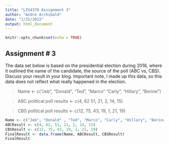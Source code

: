 ```yaml
---
title: "LIS4370 Assignment 3"
author: "Andre Archibald"
date: "1/31/2022"
output: html_document
---
```


```r
knitr::opts_chunk$set(echo = TRUE)
```

## Assignment # 3

The data set below is based on the presidential election during 2016, where it outlined the name of the candidate, the source of the poll (ABC vs, CBS). Discuss your result in your blog. Important note, I made up this data, so this data does not reflect what really happened in the election.

> Name <- c("Jeb", “Donald”, "Ted”, “Marco” “Carly”, “Hillary”, “Berine”)

> ABC political poll results <- c(4, 62 51, 21, 2, 14, 15)

> CBS political poll results <- c(12, 75, 43, 19, 1, 21, 19) 

```r
Name <- c("Jeb", "Donald" , "Ted", "Marco", "Carly", "Hillary", "Berine")
ABCResult <- c(4, 62, 51, 21, 2, 14, 15)
CBSResult <- c(12, 75, 43, 19, 1, 21, 19)
FinalResult <- data.frame(Name, ABCResult, CBSResult)
FinalResult

```